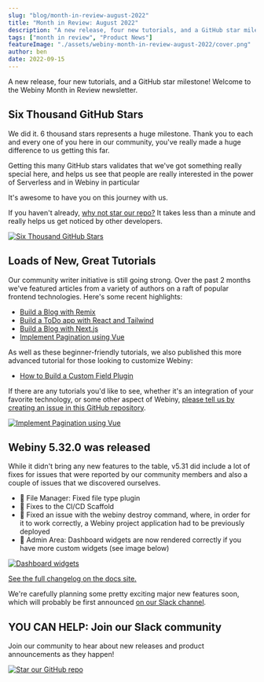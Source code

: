 ```yaml
---
slug: "blog/month-in-review-august-2022"
title: "Month in Review: August 2022"
description: "A new release, four new tutorials, and a GitHub star milestone!"
tags: ["month in review", "Product News"]
featureImage: "./assets/webiny-month-in-review-august-2022/cover.png"
author: ben
date: 2022-09-15
---
```


A new release, four new tutorials, and a GitHub star milestone! Welcome to the Webiny Month in Review newsletter.


## Six Thousand GitHub Stars

We did it. 6 thousand stars represents a huge milestone. Thank you to each and every one of you here in our community, you've really made a huge difference to us getting this far. 


Getting this many GitHub stars validates that we've got something really special here, and helps us see that people are really interested in the power of Serverless and in Webiny in particular

It's awesome to have you on this journey with us.

If you haven't already, [why not star our repo?](https://github.com/webiny/webiny-js/) It takes less than a minute and really helps us get noticed by other developers.


[![Six Thousand GitHub Stars](./assets/webiny-month-in-review-august-2022/6k-stars.png)](https://github.com/webiny/webiny-js/)

## Loads of New, Great Tutorials

Our community writer initiative is still going strong. Over the past 2 months we've featured articles from a variety of authors on a raft of popular frontend technologies. Here's some recent highlights:

- [Build a Blog with Remix](https://www.webiny.com/blog/build-blog-remix-webiny-headless-cms)
- [Build a ToDo app with React and Tailwind](https://www.webiny.com/blog/todo-application-react-tailwind-webiny-headless-cms)
- [Build a Blog with Next.js](https://www.webiny.com/blog/build-blog-nextjs-webiny-headless-cms)
- [Implement Pagination using Vue](https://www.webiny.com/blog/implement-pagination-webiny-headless-cms-vue)

As well as these beginner-friendly tutorials, we also published this more advanced tutorial for those looking to customize Webiny:

- [How to Build a Custom Field Plugin](https://www.webiny.com/blog/build-custom-field-plugin-webiny-headless-cms)

If there are any tutorials you'd like to see, whether it's an integration of your favorite technology, or some other aspect of Webiny, [please tell us by creating an issue in this GitHub repository](https://github.com/webiny/write-with-webiny/issues/new/choose).

[![Implement Pagination using Vue](./assets/webiny-month-in-review-august-2022/webiny-plus-vue.png)](https://www.webiny.com/blog/implement-pagination-webiny-headless-cms-vue)

## Webiny 5.32.0 was released

While it didn't bring any new features to the table, v5.31 did include a lot of fixes for issues that were reported by our community members and also a couple of issues that we discovered ourselves.

- 🐞 File Manager: Fixed file type plugin
- 🐞 Fixes to the CI/CD Scaffold
- 🐞 Fixed an issue with the webiny destroy command, where, in order for it to work correctly, a Webiny project application had to be previously deployed
- 🐞 Admin Area: Dashboard widgets are now rendered correctly if you have more custom widgets (see image below)

[![Dashboard widgets](./assets/webiny-month-in-review-august-2022/dashboard-widgets.png)](https://www.webiny.com/docs/release-notes/5.32.0/changelog)

[See the full changelog on the docs site.](https://www.webiny.com/docs/release-notes/5.32.0/changelog)

We're carefully planning some pretty exciting major new features soon, which will probably be first announced [on our Slack channel](https://www.webiny.com/slack).


## YOU CAN HELP: Join our Slack community

Join our community to hear about new releases and product announcements as they happen!

[![Star our GitHub repo](./assets/webiny-month-in-review-august-2022/join-slack-community.png)](https://www.webiny.com/slack)